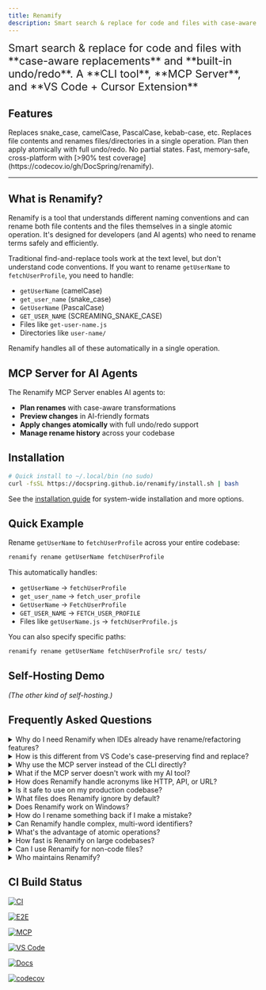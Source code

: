 ```yaml
---
title: Renamify
description: Smart search & replace for code and files with case-aware transformations
---
```



<span style="font-size: 1.35rem;">
  Smart search & replace for code and files with <br />
  **case-aware replacements** and **built-in undo/redo**.
</span>
<span style="font-size: 1.35rem;">
  A **CLI tool**, **MCP Server**, and **VS Code + Cursor Extension**
</span>

## Features

<CardGrid>
  <Card title="Case-Aware" icon="approve-check">
    Replaces snake_case, camelCase, PascalCase, kebab-case, etc.
  </Card>
  <Card title="Content & Files" icon="document">
    Replaces file contents and renames files/directories in a single operation.
  </Card>
  <Card title="Safe & Atomic" icon="seti:lock">
    Plan then apply atomically with full undo/redo. No partial states.
  </Card>
  <Card title="Rust Performance" icon="rocket">
    Fast, memory-safe, cross-platform with [>90% test
    coverage](https://codecov.io/gh/DocSpring/renamify).
  </Card>
</CardGrid>

---

## What is Renamify?

Renamify is a tool that understands different naming conventions and can rename
both file contents and the files themselves in a single atomic operation. It's
designed for developers (and AI agents) who need to rename terms safely and
efficiently.

Traditional find-and-replace tools work at the text level, but don't understand
code conventions. If you want to rename `getUserName` to `fetchUserProfile`, you
need to handle:

- `getUserName` (camelCase)
- `get_user_name` (snake_case)
- `GetUserName` (PascalCase)
- `GET_USER_NAME` (SCREAMING_SNAKE_CASE)
- Files like `get-user-name.js`
- Directories like `user-name/`

Renamify handles all of these automatically in a single operation.

## MCP Server for AI Agents

<LinkCard
  title="Use Renamify with AI Assistants"
  href="/renamify/mcp/overview"
  description="Connect Renamify to Claude, Cursor, and other AI tools via the Model Context Protocol (MCP) for intelligent, automated renaming."
/>

The Renamify MCP Server enables AI agents to:

- **Plan renames** with case-aware transformations
- **Preview changes** in AI-friendly formats
- **Apply changes atomically** with full undo/redo support
- **Manage rename history** across your codebase

## Installation

```bash
# Quick install to ~/.local/bin (no sudo)
curl -fsSL https://docspring.github.io/renamify/install.sh | bash
```

See the [installation guide](/renamify/installation) for system-wide
installation and more options.

## Quick Example

Rename `getUserName` to `fetchUserProfile` across your entire codebase:

```bash
renamify rename getUserName fetchUserProfile
```

This automatically handles:

- `getUserName` → `fetchUserProfile`
- `get_user_name` → `fetch_user_profile`
- `GetUserName` → `FetchUserProfile`
- `GET_USER_NAME` → `FETCH_USER_PROFILE`
- Files like `getUserName.js` → `fetchUserProfile.js`

You can also specify specific paths:

```bash
renamify rename getUserName fetchUserProfile src/ tests/
```

## Self-Hosting Demo

_(The other kind of self-hosting.)_

<LinkCard
  title="See Renamify in Action"
  href="/renamify/self-hosting-demo"
  description="Watch Renamify rename itself, then use the renamed binary to change itself back."
/>

## Frequently Asked Questions

<details>
<summary>Why do I need Renamify when IDEs already have rename/refactoring features?</summary>

While IDEs have had context-aware search and replace capabilities for decades,
the landscape has changed dramatically:

1. **AI Development Era**: With AI assistants like Claude and Cursor, many
   developers now code outside traditional IDEs. These AI tools need
   programmatic access to powerful search & replace features.

2. **Cross-Platform Consistency**: IDE refactoring features vary between editors
   and may not handle all case styles or file renames consistently.

3. **Automation-Friendly**: Renamify can be used in scripts, CI/CD pipelines,
   and integrated with AI agents via MCP (Model Context Protocol).

4. **Beyond IDE Boundaries**: Renamify works across your entire codebase
   including documentation, configuration files, and scripts that IDEs might not
   understand.

5. **Undo/Redo History**: Unlike IDE operations, Renamify maintains a persistent
   history that survives editor restarts.

Productivity has skyrocketed in the new era of AI development, but AI agents are
still missing a lot of tooling to make them more effective. Renamify helps fill
one of these gaps.

</details>

<details>
<summary>How is this different from VS Code's case-preserving find and replace?</summary>

VS Code introduced
[case-preserving find and replace](https://devblogs.microsoft.com/visualstudio/keep-your-casing-with-case-preserving-find-and-replace/),
which is great for simple cases. Renamify goes much further:

- **More case styles**: Handles snake_case, kebab-case, camelCase, PascalCase,
  SCREAMING_SNAKE_CASE, Title Case, Train-Case, and dot.case
- **File and directory renaming**: Automatically renames matching files and
  folders, not just content
- **Acronym intelligence**: Properly handles `HTTPSConnection`, `XMLParser`,
  `URLRouter`
- **Atomic operations**: All changes succeed or roll back together
- **Cross-editor**: Works consistently regardless of your editor choice
- **AI integration**: Can be controlled by AI agents through MCP

</details>

<details>
<summary>Why use the MCP server instead of the CLI directly?</summary>

The MCP (Model Context Protocol) server is optimized for AI agents:

- **Structured outputs**: Returns data in formats that AI can easily parse and
  understand
- **Stateful operations**: Maintains context between operations within a session
- **Error handling**: Provides clear, actionable error messages for AI to
  interpret
- **Integration**: Works seamlessly with Claude Desktop, Cursor, and other
  MCP-compatible tools

However, if the MCP server doesn't work for your setup, you can always instruct
your AI assistant to use the CLI directly by running shell commands. Both
approaches give you the same powerful refactoring capabilities.

</details>

<details>
<summary>What if the MCP server doesn't work with my AI tool?</summary>

No problem! Renamify is primarily a command-line tool. If your AI assistant can
run shell commands, it can use Renamify directly:

```bash
# AI agents can run these commands directly
renamify rename oldName newName
renamify plan oldName newName --preview table
renamify apply
renamify undo
```

The MCP server is just a convenience wrapper that makes it easier for AI tools
to use Renamify, but it's not required.

</details>

<details>
<summary>How does Renamify handle acronyms like HTTP, API, or URL?</summary>

Renamify has built-in intelligence for common acronyms:

- Recognizes acronym boundaries: `HTTPSConnection` → `HTTPS` + `Connection`
- Preserves acronyms during transformation: `parseURL` → `parseWebAddress` (if
  renaming URL to WebAddress)
- Maintains case appropriately: `XMLParser` in PascalCase becomes `xml_parser`
  in snake_case
- Configurable with `--include-acronyms`, `--exclude-acronyms`, or
  `--no-acronyms` flags

</details>

<details>
<summary>Is it safe to use on my production codebase?</summary>

Yes! Renamify has multiple safety features:

1. **Plan-first workflow**: Always preview changes before applying
2. **Atomic operations**: All changes succeed or none are applied (no partial
   states)
3. **Automatic backups**: Creates temporary backups during operations
4. **Full undo/redo**: Every operation can be reversed
5. **Git-aware**: Respects `.gitignore` and can create safety commits
6. **Binary protection**: Ignores binary files by default
7. **Conflict detection**: Identifies and reports merge conflicts

We recommend creating a git commit before major refactoring operations for extra
safety.

</details>

<details>
<summary>What files does Renamify ignore by default?</summary>

Renamify respects the same ignore rules as ripgrep:

- `.gitignore` - Git's ignore patterns
- `.ignore` - Generic ignore file
- `.rgignore` - Ripgrep-specific patterns
- `.rnignore` - Renamify-specific patterns

It also ignores:

- Binary files (unless using `-uuu` flag)
- Hidden files and directories (unless using `-u` flag)
- Common build artifacts (`node_modules/`, `target/`, `dist/`, etc.)

Use `-u`, `-uu`, or `-uuu` flags to override ignore rules progressively.

</details>

<details>
<summary>Does Renamify work on Windows?</summary>

Yes! Renamify is fully cross-platform and works on:

- Linux (x86_64, arm64)
- macOS (Intel, Apple Silicon)
- Windows (x86_64, arm64)

All features work consistently across platforms, including proper handling of
Windows path separators and long path names.

</details>

<details>
<summary>How do I rename something back if I make a mistake?</summary>

Renamify maintains a complete history:

```bash
# Undo the last operation
renamify undo

# Or undo a specific operation by ID
renamify undo <id>

# View history to find the right operation
renamify history

# Redo if you change your mind
renamify redo
```

The history is persistent and survives terminal sessions.

</details>

<details>
<summary>Can Renamify handle complex, multi-word identifiers?</summary>

Yes! Renamify properly tokenizes and transforms complex identifiers:

- `getUserAccountDetails` → `fetchCustomerAccountDetails`
- `get_user_account_details` → `fetch_customer_account_details`
- `user-account-service.js` → `customer-account-service.js`
- `UserAccountDTO` → `CustomerAccountDTO`

It understands word boundaries, compound words, and mixed-case patterns.

</details>

<details>
<summary>What's the advantage of atomic operations?</summary>

Atomic operations ensure your codebase is never in a broken state:

- All file content changes are applied first
- Then all file/directory renames happen in dependency order
- If anything fails, everything rolls back
- No partially renamed code that won't compile
- No broken imports from incomplete renames

This is especially important when renaming across hundreds of files.

</details>

<details>
<summary>How fast is Renamify on large codebases?</summary>

Renamify is built on the ripgrep engine and is extremely fast:

- Single-pass scanning with compiled regex/automaton
- Parallel file processing
- Efficient ignore file handling
- Memory-mapped file I/O where appropriate

It can handle codebases with thousands of files in seconds.

</details>

<details>
<summary>Can I use Renamify for non-code files?</summary>

Yes! Renamify works with any text files:

- Markdown documentation
- Configuration files (YAML, JSON, TOML)
- Shell scripts
- Docker files
- CI/CD configurations
- Even prose documents

Use `--preview` to verify changes make sense for your file types.

</details>

<details>
<summary>Who maintains Renamify?</summary>

Renamify is developed and maintained by [DocSpring](https://docspring.com), a
company that builds developer tools and PDF API services. It's open source under
the MIT license.

</details>

## CI Build Status

[![CI](https://github.com/DocSpring/renamify/actions/workflows/ci.yml/badge.svg)](https://github.com/DocSpring/renamify/actions/workflows/ci.yml)

[![E2E](https://github.com/DocSpring/renamify/actions/workflows/e2e.yml/badge.svg)](https://github.com/DocSpring/renamify/actions/workflows/e2e.yml)

[![MCP](https://github.com/DocSpring/renamify/actions/workflows/mcp.yml/badge.svg)](https://github.com/DocSpring/renamify/actions/workflows/mcp.yml)

[![VS Code](https://github.com/DocSpring/renamify/actions/workflows/vscode.yml/badge.svg)](https://github.com/DocSpring/renamify/actions/workflows/vscode.yml)

[![Docs](https://github.com/DocSpring/renamify/actions/workflows/docs.yml/badge.svg)](https://docspring.github.io/renamify/)

[![codecov](https://codecov.io/gh/DocSpring/renamify/graph/badge.svg)](https://codecov.io/gh/DocSpring/renamify)
